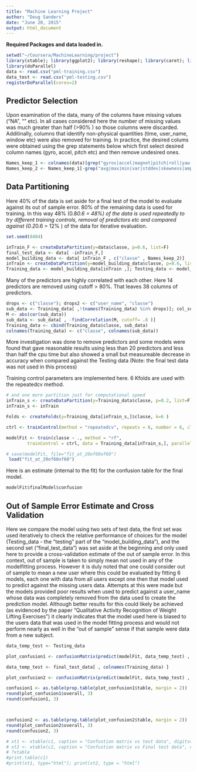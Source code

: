 ```yaml
---
title: "Machine Learning Project"
author: "Doug Sanders"
date: "June 20, 2015"
output: html_document
---
```

**Required Packages and data loaded in.**


```r
setwd("~/Coursera/MachineLearning/project")
library(xtable); library(ggplot2); library(reshape); library(caret); library(kernlab); library(randomForest)
library(doParallel)
data <- read.csv("pml-training.csv")
data_test <- read.csv("pml-testing.csv")
registerDoParallel(cores=2)
```
## **Predictor Selection**

Upon examination of the data, many of the columns have missing values ("NA", "" etc).  In all cases considered here the number of missing values was much greater than half (>90% ) so those columns were discarded.  Additinally, columns that identify non-physical quantities (time, user_name, window etc)  were also removed for training.  In practice, the desired colums were obtained using the grep statements below which first select desired column names (gyro, accel, pitch etc) and then remove undesired ones. 

```r
Names_keep_1 <- colnames(data)[grep("gyros|accel|magnet|pitch|roll|yaw|picth", colnames(data))]
Names_keep_2 <- Names_keep_1[-grep("avg|max|min|var|stddev|skewness|amplitude|skewness|kurtosis", Names_keep_1)]
```
## **Data Partitioning**

Here 40% of the data is set aside for a final test of the model to evaluate against its out of sample error.  80% of the remaining data is used for training.  In this way 48% (0.8*0.6 = 48%) of the data is used repeatedly to try different training controls, removal of predictors etc and compared against (0.2*0.6 = 12% ) of the data for iterative evaluation.   

```r
set.seed(8484)

inTrain_F <- createDataPartition(y=data$classe, p=0.6, list=F)
final_test_data <- data[ -inTrain_F,]
model_building_data <- data[ inTrain_F , c("classe" , Names_keep_2)]
inTrain <- createDataPartition(y=model_building_data$classe, p=0.6, list=F)
Training_data <- model_building_data[inTrain ,]; Testing_data <- model_building_data[-inTrain ,]
```
Many of the predictors are highly correlated with each other.  Here 14 predictors are removed using cutoff > 80%.
That leaves 38 columns of predictors.

```r
drops <- c("classe"); drops2 <- c("user_name", "classe")
sub_data <- Training_data[ ,!(names(Training_data) %in% drops)]; col_sub_data <- colnames(sub_data)
M <- abs(cor(sub_data))
sub_data <- sub_data[ , -findCorrelation(M, cutoff= .8 )]
Training_data <- cbind(Training_data$classe, sub_data)
colnames(Training_data) <- c("classe", colnames(sub_data))
```
More investigation was done to remove predictors and some models were found that gave reasonable results using less than 20 predictors and less than half the cpu time but also showed a small but measureable decrease in accuracy when compared against the Testing data (Note: the final test data was not used in this process)

Training control parameters are implemented here.   6 Kfolds are used with the repeatedcv method.
```r
# and one more partition just for computational speed
inTrain_s <- createDataPartition(y=Training_data$classe, p=0.2, list=F)
inTrain_s <- inTrain
```
```r
Folds <- createFolds(y=Training_data[inTrain_s,]$classe, k=6 )

ctrl <- trainControl(method = "repeatedcv", repeats = 6, number = 6, classProbs = T, index = Folds)

modelFit <- train(classe ~ ., method = "rf", 
        trainControl = ctrl, data = Training_data[inTrain_s,], parallel = T)
```
```r
# save(modelFit, file="fit_at_20of60of60")
 load("fit_at_20of60of60")
```
Here is an estimate (internal to the fit) for the confusion table for the final model.

```r

modelFit$finalModel$confusion

```
## **Out of Sample Error Estimate and Cross Validation**

Here we compare the model using two sets of test data, the first set was used iteratively to check the relative performance of choices for the model (Testing_data - the "testing" part of the "model_building_data"), and the second set ("final_test_data") was set aside at the beginning and only used here to provide a cross-validation estimate of the out of sample error.  In this context, out of sample is taken to simply mean not used in any of the modelfitting process.  However it is duly noted that one could consider out of sample to mean a new user where this could be evaluated by fitting 6 models, each one with data from all users except one then that model used to predict against the missing users data.  Attempts at this were made but the models provided poor results when used to predict against a user_name whose data was completely removed from the data used to create the prediction model.  Although better results for this could likely be achieved (as evidenced by the paper "Qualitative Activity Recognition of Weight Lifting Exercises") it clearly indicates that the model used here is biased to the users data that was used in the model fitting process and would not perform nearly as well in the "out of sample" sense if that sample were data from a new subject.

```r

data_temp_test <- Testing_data

plot_confusion1 <- confusionMatrix(predict(modelFit, data_temp_test) , data_temp_test$classe )

data_temp_test <- final_test_data[ , colnames(Training_data) ]

plot_confusion2 <- confusionMatrix(predict(modelFit, data_temp_test) , data_temp_test$classe )

```

```r
confusion1 <- as.table(prop.table(plot_confusion1$table, margin = 2))
round(plot_confusion1$overall, 3)
round(confusion1, 3)



confusion2 <- as.table(prop.table(plot_confusion2$table, margin = 2))
round(plot_confusion2$overall, 3)
round(confusion2, 3)

```

```r
# xt1 <- xtable(c1, caption = "Confustion matrix vs test data", digits=3)
# xt2 <- xtable(c2, caption = "Confustion matrix vs Final test data", digits=3)
# ?xtable
#print.table(c1)
#print(xt1, type="html"); print(xt2, type = "html")
```
